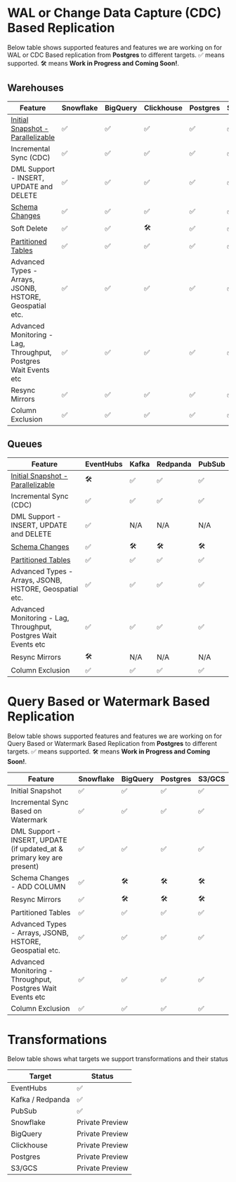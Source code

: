 # WAL or Change Data Capture (CDC) Based Replication

Below table shows supported features and features we are working on for WAL or CDC Based replication from **Postgres** to different targets.
✅ means supported. 🛠️ means **Work in Progress and Coming Soon!**.

## Warehouses

| Feature | Snowflake | BigQuery | Clickhouse | Postgres | S3/GCS |
| --- | --- | --- | --- | --- | --- |
| [Initial Snapshot - Parallelizable](https://blog.peerdb.io/parallelized-initial-load-for-cdc-based-streaming-from-postgres#heading-parallelized-initial-snapshot-for-cdc-based-streaming) | ✅ | ✅ | ✅ | ✅ | ✅ |
| Incremental Sync (CDC) | ✅ | ✅ | ✅ | ✅ | ✅ |
| DML Support - INSERT, UPDATE and DELETE | ✅ | ✅ | ✅ | ✅ | ✅ |
| [Schema Changes](/features/schema-changes) | ✅ | ✅ | ✅ | ✅ | ✅ |
| Soft Delete | ✅ | ✅ | 🛠️ | ✅ | ✅ |
| [Partitioned Tables](/features/replicating-partitioned-tables) | ✅ | ✅ | ✅ | ✅ | ✅ |
| Advanced Types - Arrays, JSONB, HSTORE, Geospatial etc. | ✅ | ✅ | ✅ | ✅ | ✅ |
| Advanced Monitoring - Lag, Throughput, Postgres Wait Events etc | ✅ | ✅ | ✅ | ✅ | ✅ |
| Resync Mirrors | ✅ | ✅ | ✅ | ✅ | ✅ |
| Column Exclusion | ✅ | ✅ | ✅ | ✅ | ✅ |

## Queues

| Feature | EventHubs | Kafka | Redpanda | PubSub |
| --- | --- | --- | --- | --- |
| [Initial Snapshot - Parallelizable](https://blog.peerdb.io/parallelized-initial-load-for-cdc-based-streaming-from-postgres#heading-parallelized-initial-snapshot-for-cdc-based-streaming) | 🛠️ | ✅ | ✅ | ✅ |
| Incremental Sync (CDC) | ✅ | ✅ | ✅ | ✅ |
| DML Support - INSERT, UPDATE and DELETE | ✅ | N/A | N/A | N/A |
| [Schema Changes](/features/schema-changes) | ✅ | 🛠️ | 🛠️ | 🛠️ |
| [Partitioned Tables](/features/replicating-partitioned-tables) | ✅ | ✅ | ✅ | ✅ |
| Advanced Types - Arrays, JSONB, HSTORE, Geospatial etc. | ✅ | ✅ | ✅ | ✅ |
| Advanced Monitoring - Lag, Throughput, Postgres Wait Events etc | ✅ | ✅ | ✅ | ✅ |
| Resync Mirrors | 🛠️ | N/A | N/A | N/A |
| Column Exclusion | ✅ | ✅ | ✅ | ✅ |
# Query Based or Watermark Based Replication

Below table shows supported features and features we are working on for Query Based or Watermark Based Replication from **Postgres** to different targets.
✅ means supported. 🛠️ means **Work in Progress and Coming Soon!**.

| Feature | Snowflake | BigQuery | Postgres | S3/GCS |
| --- | --- | --- | --- | --- |
| Initial Snapshot | ✅ | ✅ | ✅ | ✅ |
| Incremental Sync Based on Watermark | ✅ | ✅ | ✅ | ✅ |
| DML Support - INSERT, UPDATE (if updated_at & primary key are present) | ✅ | ✅ | ✅ | ✅ |
| Schema Changes - ADD COLUMN | ✅ | 🛠️ | 🛠️ | 🛠️ |
| Resync Mirrors | ✅ | 🛠️ | 🛠️ | 🛠️ |
| Partitioned Tables | ✅ | ✅ | ✅ | ✅ |
| Advanced Types - Arrays, JSONB, HSTORE, Geospatial etc. | ✅ | ✅ | ✅ | ✅ |
| Advanced Monitoring - Throughput, Postgres Wait Events etc | ✅ | ✅ | ✅ | ✅ |
| Column Exclusion | ✅ | ✅ | ✅ | ✅ |

# Transformations

Below table shows what targets we support transformations and their status

| Target | Status |
| --- | --- |
| EventHubs | ✅ |
| Kafka / Redpanda | ✅ |
| PubSub | ✅ |
| Snowflake | Private Preview |
| BigQuery | Private Preview |
| Clickhouse | Private Preview |
| Postgres | Private Preview |
| S3/GCS | Private Preview |
